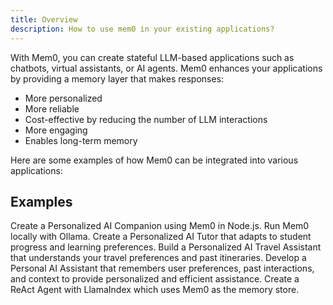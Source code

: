 ```yaml
---
title: Overview
description: How to use mem0 in your existing applications?
---
```



With Mem0, you can create stateful LLM-based applications such as chatbots, virtual assistants, or AI agents. Mem0 enhances your applications by providing a memory layer that makes responses:

- More personalized
- More reliable
- Cost-effective by reducing the number of LLM interactions
- More engaging
- Enables long-term memory

Here are some examples of how Mem0 can be integrated into various applications:

## Examples

<CardGroup cols={2}>
  <Card title="AI Companion in Node.js" icon="square-6" href="/examples/ai_companion_js">
    Create a Personalized AI Companion using Mem0 in Node.js.
  </Card>
  <Card title="Mem0 with Ollama" icon="square-1" href="/examples/mem0-with-ollama">
    Run Mem0 locally with Ollama.
  </Card>
  <Card title="Personal AI Tutor" icon="square-2" href="/examples/personal-ai-tutor">
    Create a Personalized AI Tutor that adapts to student progress and learning preferences.
  </Card>
  <Card title="Personal Travel Assistant" icon="square-3" href="/examples/personal-travel-assistant">
    Build a Personalized AI Travel Assistant that understands your travel preferences and past itineraries.
  </Card>
  <Card title="Customer Support Agent" icon="square-4" href="/examples/customer-support-agent">
    Develop a Personal AI Assistant that remembers user preferences, past interactions, and context to provide personalized and efficient assistance.
  </Card>
  <Card title="LlamaIndex Mem0" icon="square-5" href="/examples/llama-index-mem0">
    Create a ReAct Agent with LlamaIndex which uses Mem0 as the memory store.
  </Card>
</CardGroup>
